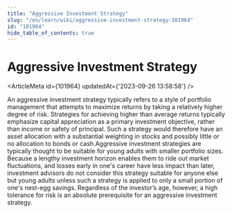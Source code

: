 ```yaml
---
title: "Aggressive Investment Strategy"
slug: "/en/learn/wiki/aggressive-investment-strategy-101964"
id: "101964"
hide_table_of_contents: true
---
```



# Aggressive Investment Strategy

<ArticleMeta id={101964} updatedAt={'2023-09-26 13:58:58'} />
<div className='border-solid border-b border-t-0 my-4 border-[var(--ifm-color-gray-300)]' />

An aggressive investment strategy typically refers to a style of portfolio management that attempts to maximize returns by taking a relatively higher degree of risk. Strategies for achieving higher than average returns typically emphasize capital appreciation as a primary investment objective, rather than income or safety of principal. Such a strategy would therefore have an asset allocation with a substantial weighting in stocks and possibly little or no allocation to bonds or cash.Aggressive investment strategies are typically thought to be suitable for young adults with smaller portfolio sizes. Because a lengthy investment horizon enables them to ride out market fluctuations, and losses early in one's career have less impact than later, investment advisors do not consider this strategy suitable for anyone else but young adults unless such a strategy is applied to only a small portion of one's nest-egg savings. Regardless of the investor’s age, however, a high tolerance for risk is an absolute prerequisite for an aggressive investment strategy.
